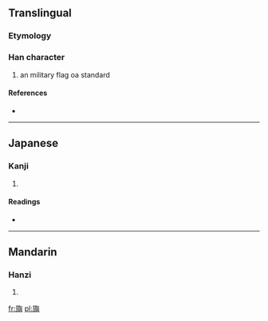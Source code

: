 ==Translingual==

===Etymology===
{{Han compound|㫃|與|c1=s|c2=p|ls=psc}}

===Han character===
{{Han char|rn=70|rad=方|as=16|sn=20|four=0828<sub>1</sub>|canj=卜尸人竹金 (YSOHC)}}

# an military flag oa standard

====References====
* {{Han ref|kx=0485.170|dkj=13709|hdz=32185.060|uh=65DF|ud=26079|bh=F44F|bd=62543}}

----

==Japanese==

===Kanji===
{{ja-kanji|grade=|rs=方16}}

# {{defn|Japanese|sort=方16}}

====Readings====
* {{ja-readings|on=[[よ]] (yo)|kun=[[はた]] (hata), [[あがる]] (agaru)}}

----

==Mandarin==

===Hanzi===
{{cmn-hanzi|pin=[[yú]] ([[yu2]])|wg=yü<sup>2</sup>}}

# {{defn|Mandarin|sort=方16}}

[[fr:旟]]
[[pl:旟]]